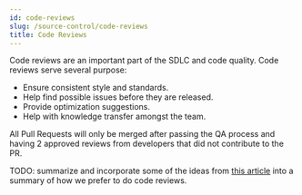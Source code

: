 ```yaml
---
id: code-reviews
slug: /source-control/code-reviews
title: Code Reviews
---
```


Code reviews are an important part of the SDLC and code quality. Code reviews serve several purpose:

* Ensure consistent style and standards.
* Help find possible issues before they are released.
* Provide optimization suggestions.
* Help with knowledge transfer amongst the team.

All Pull Requests will only be merged after passing the QA process and having 2 approved reviews from developers that did not contribute to the PR.


TODO: summarize and incorporate some of the ideas from [this article](https://www.netlify.com/blog/2020/03/05/feedback-ladders-how-we-encode-code-reviews-at-netlify/) into a summary of how we prefer to do code reviews.
